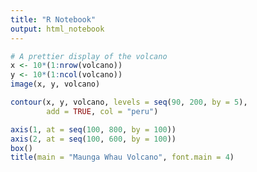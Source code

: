 ```yaml
---
title: "R Notebook"
output: html_notebook
---
```


```r
# A prettier display of the volcano
x <- 10*(1:nrow(volcano))
y <- 10*(1:ncol(volcano))
image(x, y, volcano)

contour(x, y, volcano, levels = seq(90, 200, by = 5),
        add = TRUE, col = "peru")

axis(1, at = seq(100, 800, by = 100))
axis(2, at = seq(100, 600, by = 100))
box()
title(main = "Maunga Whau Volcano", font.main = 4)
```

